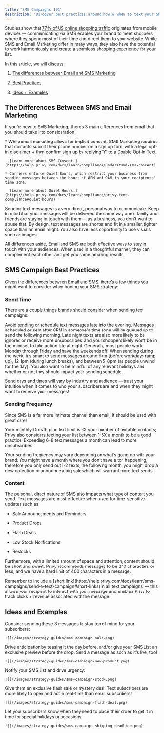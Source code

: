 ```yaml
---
title: "SMS Campaigns 101"
description: "Discover best practices around how & when to text your SMS List."
---
```


Studies show that [77% of US online shopping traffic](https://gauss.hr/en/mobile-e-commerce-statistics#:~:text=77%25%20of%20U.S.%20online%20shopping%20traffic%20and%2065%25%20of%20U.S.%20online%20retail%20orders%20originate%20from%20mobile%20devices.) originates from mobile devices — communicating via SMS enables your brand to meet shoppers where they spend most of their time and direct them to your website. While SMS and Email Marketing differ in many ways, they also have the potential to work harmoniously and create a seamless shopping experience for your list.

In this article, we will discuss:

1. <a href="#the-differences-between-email-and-sms-marketing">The differences between Email and SMS Marketing</a>

2. <a href="#sms-campaign-best-practices">Best Practices</a>

3. <a href="#ideas-and-examples">Ideas + Examples</a>

## The Differences Between SMS and Email Marketing

If you’re new to SMS Marketing, there’s 3 main differences from email that you should take into consideration:

<AccordionGroup>
  <Accordion title="SMS Compliance is a bit stricter than Email." defaultOpen={false}>
    * While email marketing allows for implicit consent, SMS Marketing requires that contacts submit their phone number on a sign up form with a legal opt-in disclaimer + then confirm sign up by replying ‘Y’ to a Double Opt-In Text.

      [Learn more about SMS Consent.](https://help.privy.com/docs/learn/compliance/understand-sms-consent)

    * Carriers enforce Quiet Hours, which restrict your business from sending messages between the hours of 8PM and 9AM in your recipients’ time zone.

      [Learn more about Quiet Hours.](https://help.privy.com/docs/learn/compliance/privy-text-compliance#quiet-hours)
  </Accordion>

  <Accordion title="SMS is a much more intimate channel than Email." defaultOpen={false}>
    Sending text messages is a very direct, personal way to communicate. Keep in mind that your messages will be delivered the same way one’s family and friends are staying in touch with them — as a business, you don’t want to abuse that.
  </Accordion>

  <Accordion title="You have a lot less real estate to work with when sending text messages." defaultOpen={false}>
    By design, text messages are shorter and fit in a smaller, tighter space than an email might. You also have less opportunity to use visuals such as images.
  </Accordion>
</AccordionGroup>

All differences aside, Email and SMS are both effective ways to stay in touch with your audiences. When used in a thoughtful manner, they can complement each other and get you some amazing results.

## SMS Campaign Best Practices

Given the differences between Email and SMS, there’s a few things you might want to consider when honing your SMS strategy:

### Send Time

There are a couple things brands should consider when sending text campaigns:

<CardGroup cols={1}>
  <Card title="Quiet Hours" icon="face-shush">
    Avoid sending or schedule text messages late into the evening. Messages scheduled or sent after 8PM in someone's time zone will be queued up to send the following morning. Late night texts are also more likely to be ignored or receive more unsubscribes, and your shoppers likely won’t be in the mindset to take action late at night.
  </Card>

  <Card title="Subscribers' weekly and daily activities" icon="calendar">
    Generally, most people work Monday through Friday and have the weekends off. When sending during the week, it’s smart to send messages around 9am (before workdays ramp up), 12-1pm (during lunch breaks), and between 5-8pm (as people unwind for the day). You also want to be mindful of any relevant holidays and whether or not they should impact your sending schedule.
  </Card>
</CardGroup>

Send days and times will vary by industry and audience — trust your intuition when it comes to who your subscribers are and when they might want to receive your messages!

### Sending Frequency

Since SMS is a far more intimate channel than email, it should be used with great care!

Your monthly Growth plan text limit is 6X your number of textable contacts; Privy also considers texting your list between 1-6X a month to be a good practice. Exceeding 6-8 text messages a month can lead to more unsubscribes.

Your sending frequency may vary depending on what’s going on with your brand. You might have a month where you don’t have a ton happening, therefore you only send out 1-2 texts; the following month, you might drop a new collection or announce a big sale which will warrant more text sends.

### Content

The personal, direct nature of SMS also impacts what type of content you send. Text messages are most effective when used for time-sensitive updates such as:

* Sale Announcements and Reminders

* Product Drops

* Flash Deals

* Low Stock Notifications

* Restocks

Furthermore, with a limited amount of space and attention, content should be short and sweet. Privy recommends messages to be 240 characters or less, and we have a hard limit of 400 characters in a message.

<Tip>
  Remember to include a [short link](https://help.privy.com/docs/learn/sms-campaigns/send-a-text-campaign#short-links) in all text campaigns  — this allows your recipient to interact with your message and enables Privy to track clicks + revenue associated with the message.
</Tip>

## Ideas and Examples

<AccordionGroup>
  <Accordion title="Got a sale coming up?" defaultOpen={false} icon="badge-percent">
    Consider sending these 3 messages to stay top of mind for your subscribers:

    ![](/images/strategy-guides/sms-campaign-sale.png)
  </Accordion>

  <Accordion title="Dropping a new product or collection?" defaultOpen={false} icon="sparkles">
    Drive anticipation by teasing it the day before, and/or give your SMS List an exclusive preview before the drop. Send a message as soon as it’s live, too!

    ![](/images/strategy-guides/sms-campaign-new-product.png)
  </Accordion>

  <Accordion title="Running low on a best seller? Restocking a customer favorite?" defaultOpen={false} icon="boxes-stacked">
    Notify your SMS List and drive urgency:

    ![](/images/strategy-guides/sms-campaign-stock.png)
  </Accordion>

  <Accordion title="Want to reward your SMS list?" defaultOpen={false} icon="gift">
    Give them an exclusive flash sale or mystery deal. Text subscribers are more likely to open and act in real-time than email subscribers!

    ![](/images/strategy-guides/sms-campaign-flash-deal.png)
  </Accordion>

  <Accordion title="Shipping or pre-order deadlines looming?" defaultOpen={false} icon="truck-fast">
    Let your subscribers know when they need to place their order to get it in time for special holidays or occasions:

    ![](/images/strategy-guides/sms-campaign-shipping-deadline.png)
  </Accordion>
</AccordionGroup>